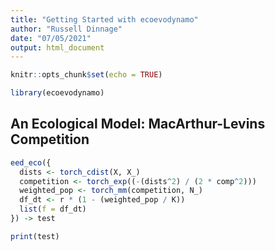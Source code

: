 ```yaml
---
title: "Getting Started with ecoevodynamo"
author: "Russell Dinnage"
date: "07/05/2021"
output: html_document
---
```


```r
knitr::opts_chunk$set(echo = TRUE)
```

```r
library(ecoevodynamo)
```

## An Ecological Model: MacArthur-Levins Competition

```r

eed_eco({
  dists <- torch_cdist(X, X_)
  competition <- torch_exp((-(dists^2) / (2 * comp^2)))
  weighted_pop <- torch_mm(competition, N_)
  df_dt <- r * (1 - (weighted_pop / K))
  list(f = df_dt)
}) -> test

print(test)

```


